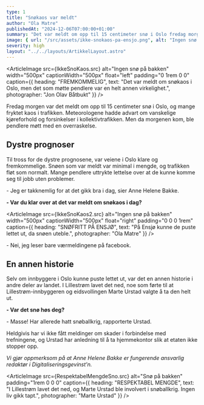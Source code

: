```yaml
---
type: 1
title: "Snøkaos var meldt"
author: "Ola Matre"
publishedAt: "2024-12-06T07:00:00+01:00"
summary: "Det var meldt om opp til 15 centimeter snø i Oslo fredag morgen, det som fulgte skulle sjokkere alle."
image: { url: "/src/assets/ikke-snokaos-pa-ensjo.png", alt: "Ingen snø på bakken", height: "500px" }
severity: high
layout: "../../layouts/ArtikkelLayout.astro"
---
```


<ArticleImage src={IkkeSnoKaos.src} alt="Ingen snø på bakken" width="500px" captionWidth="500px" float="left" padding="0 1rem 0 0" caption={{
  heading: "FREMKOMMELIG",
  text: "Det var meldt om snøkaos i Oslo, men det som møtte pendlere var en helt annen virkelighet.",
  photographer: "Jon Olav Båtbukt"
}} />

Fredag morgen var det meldt om opp til 15 centimeter snø i Oslo, og mange fryktet kaos i trafikken.
Meteorologene hadde advart om vanskelige kjøreforhold og forsinkelser i kollektivtrafikken. Men da morgenen kom, ble pendlere møtt med en overraskelse.

## Dystre prognoser

Til tross for de dystre prognosene, var veiene i Oslo klare og fremkommelige. Snøen som var meldt var minimal i mengde, og trafikken fløt som normalt.
Mange pendlere uttrykte lettelse over at de kunne komme seg til jobb uten problemer.

\- Jeg er takknemlig for at det gikk bra i dag, sier Anne Helene Bakke.

**- Var du klar over at det var meldt om snøkaos i dag?**

<ArticleImage src={IkkeSnoKaos2.src} alt="Ingen snø på bakken" width="500px" captionWidth="500px" float="right" padding="0 0 0 1rem" caption={{
  heading: "SNØFRITT PÅ ENSJØ",
  text: "På Ensjø kunne de puste lettet ut, da snøen uteble.",
  photographer: "Ola Matre"
}} />

\- Nei, jeg leser bare værmeldingene på facebook.

## En annen historie

Selv om innbyggere i Oslo kunne puste lettet ut, var det en annen historie i andre deler av landet. I Lillestrøm lavet det ned, noe som førte til at Lillestrøm-innbyggeren og eidsvollingen Marte Urstad valgte å ta den helt ut.

**- Var det snø høs deg?**

\- Masse! Har allerede hatt snøballkrig, rapporterte Urstad.

Heldgivis har vi ikke fått meldinger om skader i forbindelse med trefningene, og Urstad har anledning til å ta hjemmekontor slik at etaten ikke stopper opp.

<i>Vi gjør oppmerksom på at Anne Helene Bakke er fungerende ansvarlig redaktør i Digitaliseringsgevinst'n.</i>

<ArticleImage src={RespektabelMengdeSno.src} alt="Snø på bakken" padding="1rem 0 0 0" caption={{
  heading: "RESPEKTABEL MENGDE",
  text: "I Lillestrøm lavet det ned, og Marte Urstad ble involvert i snøballkrig. Ingen liv gikk tapt.",
  photographer: "Marte Urstad"
}} />

